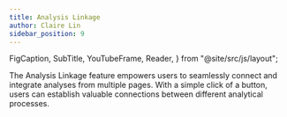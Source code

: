 ```yaml
---
title: Analysis Linkage
author: Claire Lin
sidebar_position: 9
---
```


  FigCaption,
  SubTitle,
  YouTubeFrame,
  Reader,
} from "@site/src/js/layout";

<SubTitle text="Embedding Analysis Within Elements" />
<Reader text="User" />

The Analysis Linkage feature empowers users to seamlessly connect and integrate analyses from multiple pages. With a simple click of a button, users can establish valuable connections between different analytical processes.

<YouTubeFrame
  src="https://www.youtube-nocookie.com/embed/NVBiXoMZ3f0"
  title="Analysis Linkage"
/>

